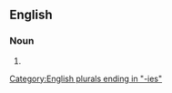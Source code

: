 ==English==

===Noun===
{{head|en|noun form}}

# {{plural of|en|triviality}}

[[Category:English plurals ending in "-ies"]]